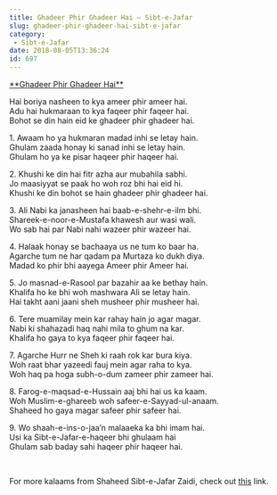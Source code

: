 ```yaml
---
title: Ghadeer Phir Ghadeer Hai – Sibt-e-Jafar
slug: ghadeer-phir-ghadeer-hai-sibt-e-jafar
category:
 - Sibt-e-Jafar
date: 2018-08-05T13:36:24
id: 697
---
```


<p><span style="text-decoration: underline;">**Ghadeer Phir Ghadeer Hai**</span></p>
<p>Hai boriya nasheen to kya ameer phir ameer hai.<br />
Adu hai hukmaraan to kya faqeer phir faqeer hai.<br />
Bohot se din hain eid ke ghadeer phir ghadeer hai.</p>
<p>1. Awaam ho ya hukmaran madad inhi se letay hain.<br />
Ghulam zaada honay ki sanad inhi se letay hain.<br />
Ghulam ho ya ke pisar haqeer phir haqeer hai.</p>
<p>2. Khushi ke din hai fitr azha aur mubahila sabhi.<br />
Jo maasiyyat se paak ho woh roz bhi hai eid hi.<br />
Khushi ke din bohot se hain ghadeer phir ghadeer hai.</p>
<p>3. Ali Nabi ka janasheen hai baab-e-shehr-e-ilm bhi.<br />
Shareek-e-noor-e-Mustafa khawesh aur wasi wali.<br />
Wo sab hai par Nabi nahi wazeer phir wazeer hai.</p>
<p>4. Halaak honay se bachaaya us ne tum ko baar ha.<br />
Agarche tum ne har qadam pa Murtaza ko dukh diya.<br />
Madad ko phir bhi aayega Ameer phir Ameer hai.</p>
<p>5. Jo masnad-e-Rasool par bazahir aa ke bethay hain.<br />
Khalifa ho ke bhi woh mashwara Ali se letay hain.<br />
Hai takht aani jaani sheh musheer phir musheer hai.</p>
<p>6. Tere muamilay mein kar rahay hain jo agar magar.<br />
Nabi ki shahazadi haq nahi mila to ghum na kar.<br />
Khalifa ho gaya to kya faqeer phir faqeer hai.</p>
<p>7. Agarche Hurr ne Sheh ki raah rok kar bura kiya.<br />
Woh raat bhar yazeedi fauj mein agar raha to kya.<br />
Woh haq pa hoga subh-o-dum zameer phir zameer hai.</p>
<p>8. Farog-e-maqsad-e-Hussain aaj bhi hai us ka kaam.<br />
Woh Muslim-e-ghareeb woh safeer-e-Sayyad-ul-anaam.<br />
Shaheed ho gaya magar safeer phir safeer hai.</p>
<p>9. Wo shaah-e-ins-o-jaa’n malaaeka ka bhi imam hai.<br />
Usi ka Sibt-e-Jafar-e-haqeer bhi ghulaam hai<br />
Ghulam sab baday sahi haqeer phir haqeer hai.</p>
<p> </p>
<p>For more kalaams from Shaheed Sibt-e-Jafar Zaidi, check out <a href="http://www.abulhasanlakhani.com/tag/shaheed-sibt-e-jafar/">this</a> link.</p>